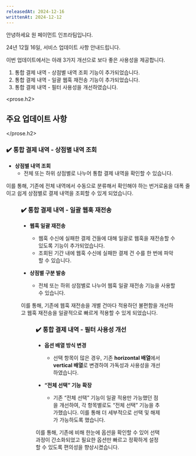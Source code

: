 ```yaml
---
releasedAt: 2024-12-16
writtenAt: 2024-12-12
---
```




안녕하세요 원 페이먼트 인프라팀입니다.

24년 12월 16일, 서비스 업데이트 사항 안내드립니다.

이번 업데이트에서는 아래 3가지 개선으로 보다 좋은 사용성을 제공합니다.

1. 통합 결제 내역 - 상점별 내역 조회 기능이 추가되었습니다.
2. 통합 결제 내역 - 일괄 웹훅 재전송 기능이 추가되었습니다.
3. 통합 결제 내역 - 필터 사용성을 개선하였습니다.

<prose.h2>
  <Console /> 
  
  ## 주요 업데이트 사항
</prose.h2>

### ✔️ 통합 결제 내역 - 상점별 내역 조회

- **상점별 내역 조회**
  - 전체 또는 하위 상점별로 나누어 통합 결제 내역을 확인할 수 있습니다.

이를 통해, 기존에 전체 내역에서 수동으로 분류해서 확인해야 하는 번거로움을 대폭 줄이고 쉽게 상점별로 결제 내역을 조회할 수 있게 되었습니다.

<Figure src={Image0} />

### ✔️ 통합 결제 내역 - 일괄 웹훅 재전송

- **웹훅 일괄 재전송**
  - 웹훅 수신에 실패한 결제 건들에 대해 일괄로 웹훅을 재전송할 수 있도록 기능이 추가되었습니다.
  - 조회된 기간 내에 웹훅 수신에 실패한 결제 건 수를 한 번에 파악할 수 있습니다.

- **상점별 구분 발송**
  - 전체 또는 하위 상점별로 나누어 웹훅 일괄 재전송 기능을 사용할 수 있습니다.

이를 통해, 기존에 웹훅 재전송을 개별 건마다 적용하던 불편함을 개선하고 웹훅 재전송을 일괄적으로 빠르게 적용할 수 있게 되었습니다.

<Figure src={Image1} />

### ✔️ 통합 결제 내역 - 필터 사용성 개선

- **옵션 배열 방식 변경**
  - 선택 항목이 많은 경우, 기존 **horizontal 배열**에서 **vertical 배열**로 변경하여 가독성과 사용성을 개선하였습니다.

- **“전체 선택” 기능 확장**
  - 기존 “전체 선택” 기능이 일괄 적용만 가능했던 점을 개선하여, 각 항목별로도 “전체 선택” 기능을 추가했습니다. 이를 통해 더 세부적으로 선택 및 해제가 가능하도록 했습니다.

이를 통해, 기존에 비해 한눈에 옵션을 확인할 수 있어 선택 과정이 간소화되었고 필요한 옵션만 빠르고 정확하게 설정할 수 있도록 편의성을 향상시켰습니다.

<Figure src={Image2} />
